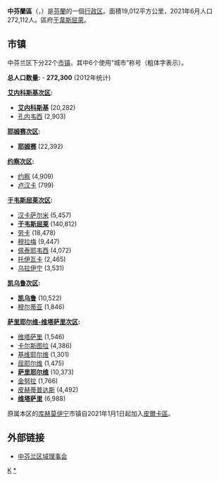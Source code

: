 {{Infobox settlement
| name                    = 中芬兰区
| native_name             = {{native name|fi|Keski-Suomi}}<br/>{{native name|sv|Mellersta Finland}}
| settlement_type         = [[芬兰行政区|行政区]]
| image_skyline           = 
| image_caption           = 
| image_flag              = Keski-suomi lippu.svg
| flag_size               = 90px
| image_shield            = Keski-Suomi Coat of Arms.svg
| shield_size             = 85px
| image_map               = Keski-Suomi sijainti Suomi.svg
| mapsize                 = 150px
| map_caption             = 中芬兰区在芬兰的位置
| coordinates             = 
| coor_pinpoint           = 
| coordinates_footnotes   = 
| subdivision_type        = [[世界政區索引|国家]]
| subdivision_name        = [[芬兰|芬兰]]
| subdivision_type1       = 
| subdivision_name1       = 
| seat_type               = 区府
| seat                    = [[于韦斯屈莱|于韦斯屈莱]]
| unit_pref               = Metric
| area_footnotes          = 
| area_total_km2          = 19011.98
| population_as_of        = 2021年6月
| population_total        = 272112
| population_density_km2  = auto
| population_footnotes    = 
| area_code_type          = 
| area_code               = 
| iso_code                = FI-08
| blank_name_sec2         = 区鸟
| blank_info_sec2         = [[松鸡|松鸡]] (''Tetrao urogallus'')
| blank1_name_sec2        = 区鱼
| blank1_info_sec2        = [[湖鳟|湖鳟]] (''Salmo trutta lacustris'')
| blank2_name_sec2        = 区花
| blank2_info_sec2        = [[法国菊|法国菊]] (''Leucanthemum vulgare'')
| website                 = {{URL|https://keskisuomi.fi/}}
| footnotes               = 
}}
'''中芬蘭區'''（{{lang-fi|Keski-Suomi}}，{{lang-sv|Mellersta Finland}}）是[[芬蘭|芬蘭]]的一個[[芬兰行政区|行政区]]。面積19,012平方公里，2021年6月人口272,112人。區府[[于韋斯屈萊|于韋斯屈萊]]。

== 市镇 ==
中芬兰区下分22个[[芬兰市镇|市镇]]，其中6个使用“城市”称号（粗体字表示）。

'''总人口数量:''' - '''272,300''' (2012年统计)

{{col-begin|width=60%}}
{{col-break}}
'''[[艾内科斯基次区|艾内科斯基次区]]:'''
*'''[[艾内科斯基|艾内科斯基]]''' (20,282)
*[[孔内韦西|孔内韦西]] (2,903)
'''[[耶姆赛次区|耶姆赛次区]]:'''
*'''[[耶姆赛|耶姆赛]]''' (22,392)
'''[[约察次区|约察次区]]:'''
*[[约察|约察]] (4,909)
*[[卢汉卡|卢汉卡]] (799)
{{col-break}}
'''[[于韦斯屈莱次区|于韦斯屈莱次区]]:'''
*[[汉卡萨尔米|汉卡萨尔米]] (5,457)
*'''[[于韦斯屈莱|于韦斯屈莱]]''' (140,812)
*[[劳卡|劳卡]] (18,478)
*[[穆拉梅|穆拉梅]] (9,447)
*[[佩泰耶韦西|佩泰耶韦西]] (4,072)
*[[托伊瓦卡|托伊瓦卡]] (2,465)
*[[乌拉伊宁|乌拉伊宁]] (3,531)
'''[[凯乌鲁次区|凯乌鲁次区]]:'''
*'''[[凯乌鲁|凯乌鲁]]''' (10,522)
*[[穆尔蒂亚|穆尔蒂亚]] (1,846)
{{col-break}}
'''[[萨里耶尔维-维塔萨里次区|萨里耶尔维-维塔萨里次区]]:'''
*[[维塔萨里|维塔萨里]] (1,546)
*[[卡尔斯图拉|卡尔斯图拉]] (4,386)
*[[基维耶尔维|基维耶尔维]] (1,301)
*[[屈耶尔维|屈耶尔维]] (1,475)
*'''[[萨里耶尔维|萨里耶尔维]]''' (10,373)
*[[金努拉|金努拉]] (1,766)
*[[皮赫蒂普达斯|皮赫蒂普达斯]] (4,492)
*'''[[维塔萨里|维塔萨里]]''' (6,988)
{{col-end}}

原属本区的[[库赫莫伊宁|库赫莫伊宁]]市镇自2021年1月1日起加入[[皮爾卡區|皮爾卡區]]。

== 外部链接 ==
{{commonscat|Central Finland}}
* [https://keskisuomi.fi/ 中芬兰区域理事会] {{fi}} {{en}}

{{maakunta}}

[[Category:芬蘭區份|K]]
[[Category:中芬蘭區|*]]